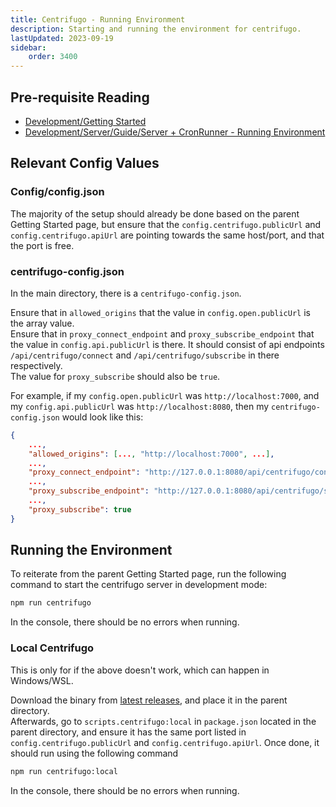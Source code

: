 ```yaml
---
title: Centrifugo - Running Environment
description: Starting and running the environment for centrifugo.
lastUpdated: 2023-09-19
sidebar:
    order: 3400
---
```

## Pre-requisite Reading
- [Development/Getting Started](../../..)
- [Development/Server/Guide/Server + CronRunner - Running Environment](/server-running-environment)

## Relevant Config Values

### Config/config.json
The majority of the setup should already be done based on the parent Getting Started page, but ensure that the `config.centrifugo.publicUrl` and `config.centrifugo.apiUrl` are pointing towards the same host/port, and that the port is free.

### centrifugo-config.json
In the main directory, there is a `centrifugo-config.json`.

Ensure that in `allowed_origins` that the value in `config.open.publicUrl` is the array value.\
Ensure that in `proxy_connect_endpoint` and `proxy_subscribe_endpoint` that the value in `config.api.publicUrl` is there. It should consist of api endpoints `/api/centrifugo/connect` and `/api/centrifugo/subscribe` in there respectively.\
The value for `proxy_subscribe` should also be `true`.

For example, if my `config.open.publicUrl` was `http://localhost:7000`, and my `config.api.publicUrl` was `http://localhost:8080`, then my `centrifugo-config.json` would look like this:
```json
{
    ...,
    "allowed_origins": [..., "http://localhost:7000", ...],
    ...,
    "proxy_connect_endpoint": "http://127.0.0.1:8080/api/centrifugo/connect",
    ...,
    "proxy_subscribe_endpoint": "http://127.0.0.1:8080/api/centrifugo/subscribe",
    ...,
    "proxy_subscribe": true
}
```

## Running the Environment

To reiterate from the parent Getting Started page, run the following command to start the centrifugo server in development mode:

```bash
npm run centrifugo
```
In the console, there should be no errors when running.

### Local Centrifugo

This is only for if the above doesn't work, which can happen in Windows/WSL.

Download the binary from [latest releases](https://github.com/centrifugal/centrifugo/releases), and place it in the parent directory.\
Afterwards, go to `scripts.centrifugo:local` in `package.json` located in the parent directory, and ensure it has the same port listed in `config.centrifugo.publicUrl` and `config.centrifugo.apiUrl`.
Once done, it should run using the following command
```bash
npm run centrifugo:local
```
In the console, there should be no errors when running.